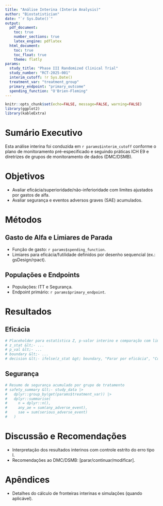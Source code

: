 ```yaml
---
title: "Análise Interina (Interim Analysis)"
author: "Biostatistician"
date: "`r Sys.Date()`"
output:
  pdf_document:
    toc: true
    number_sections: true
    latex_engine: pdflatex
  html_document:
    toc: true
    toc_float: true
    theme: flatly
params:
  study_title: "Phase III Randomized Clinical Trial"
  study_number: "RCT-2025-001"
  interim_cutoff: !r Sys.Date()
  treatment_var: "treatment_group"
  primary_endpoint: "primary_outcome"
  spending_function: "O'Brien-Fleming"
---
```


```r
knitr::opts_chunk$set(echo=FALSE, message=FALSE, warning=FALSE)
library(ggplot2)
library(kableExtra)
```

# Sumário Executivo {#executive-summary}

Esta análise interina foi conduzida em `r params$interim_cutoff` conforme o plano de monitoramento pré-especificado e seguindo práticas ICH E9 e diretrizes de grupos de monitoramento de dados (DMC/DSMB).

# Objetivos {#objectives}

- Avaliar eficácia/superioridade/não-inferioridade com limites ajustados por gastos de alfa.
- Avaliar segurança e eventos adversos graves (SAE) acumulados.

# Métodos {#methods}

## Gasto de Alfa e Limiares de Parada

- Função de gasto: `r params$spending_function`.
- Limiares para eficácia/futilidade definidos por desenho sequencial (ex.: gsDesign/rpact).

## Populações e Endpoints

- Populações: ITT e Segurança.
- Endpoint primário: `r params$primary_endpoint`.

# Resultados {#results}

## Eficácia

```r
# Placeholder para estatística Z, p-valor interino e comparação com limiar
# z_stat &lt;- ...
# p_val &lt;- ...
# boundary &lt;- ...
# decision &lt;- ifelse(z_stat &gt; boundary, "Parar por eficácia", "Continuar")
```

## Segurança

```r
# Resumo de segurança acumulado por grupo de tratamento
# safety_summary &lt;- study_data |>
#   dplyr::group_by(get(params$treatment_var)) |>
#   dplyr::summarise(
#     n = dplyr::n(),
#     any_ae = sum(any_adverse_event),
#     sae = sum(serious_adverse_event)
#   )
```

# Discussão e Recomendações {#discussion}

- Interpretação dos resultados interinos com controle estrito do erro tipo I.
- Recomendações ao DMC/DSMB: [parar/continuar/modificar].

# Apêndices {#appendices}

- Detalhes do cálculo de fronteiras interinas e simulações (quando aplicável).
